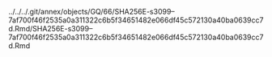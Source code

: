 ../../../.git/annex/objects/GQ/66/SHA256E-s3099--7af700f46f2535a0a311322c6b5f34651482e066df45c572130a40ba0639cc7d.Rmd/SHA256E-s3099--7af700f46f2535a0a311322c6b5f34651482e066df45c572130a40ba0639cc7d.Rmd